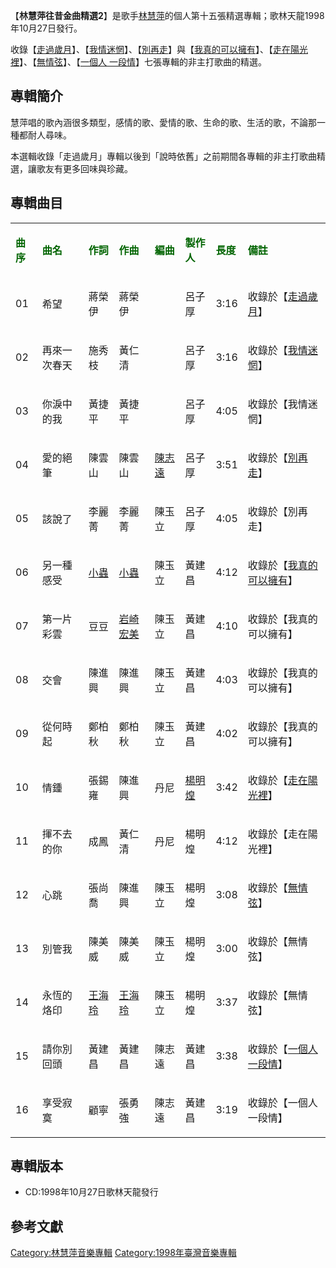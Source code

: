 {{unreferenced|time=2014-01-16T14:29:20+00:00}}
{{Album infobox | <!-- See Wikipedia:WikiProject_Albums -->
|  Name        =林慧萍往昔金曲精選2
|  Type        = 精選輯
|  Artist      = [[林慧萍|林慧萍]]
| cover = Replace this image female.svg
| 圖片簡介 =
|  Released    = 1998年10月27日
|  Genre       = [[國語流行音樂|國語流行音樂]]
|  Length      =  59 分 36 秒
|  Label       = 歌林天龍
|  Number      = 
|  Producer    = 呂子厚／[[黃建昌|黃建昌]]／[[楊明煌|楊明煌]]
| Last album  = '''[[林慧萍往昔金曲精選|林慧萍往昔金曲精選]]'''<br>（1998年8月）
| This album  = '''林慧萍往昔金曲精選2'''<br>（1998年10月）
| Next album  = '''[[林慧萍往昔金曲精選3|林慧萍往昔金曲精選3]]'''<br>（2000年1月）
}}

【'''林慧萍往昔金曲精選2'''】是歌手[[林慧萍|林慧萍]]的個人第十五張精選專輯；歌林天龍1998年10月27日發行。

收錄【[[走過歲月|走過歲月]]】、【[[我情迷惘|我情迷惘]]】、【[[別再走|別再走]]】與【[[我真的可以擁有|我真的可以擁有]]】、【[[走在陽光裡|走在陽光裡]]】、【[[無情弦|無情弦]]】、【[[一個人_一段情|一個人 一段情]]】七張專輯的非主打歌曲的精選。

==專輯簡介==
慧萍唱的歌內涵很多類型，感情的歌、愛情的歌、生命的歌、生活的歌，不論那一種都耐人尋味。

本選輯收錄「走過歲月」專輯以後到「說時依舊」之前期間各專輯的非主打歌曲精選，讓歌友有更多回味與珍藏。


==專輯曲目==
{| class="wikitable"
|-
| <font color=darkgreen>'''曲序'''</font> || <font color=darkgreen>'''曲名'''</font> || <font color=darkgreen>'''作詞'''</font> || <font color=darkgreen>'''作曲'''</font> || <font color=darkgreen>'''編曲'''</font>||<font color=darkgreen>'''製作人'''</font> || <font color=darkgreen>'''長度'''</font>  || <font color=darkgreen>'''備註'''</font>
|-
| 01 || 希望 || 蔣榮伊 || 蔣榮伊 ||  || 呂子厚 || 3:16 || 收錄於【[[走過歲月|走過歲月]]】
|-
| 02 || 再來一次春天 || 施秀枝 || 黃仁清 ||  || 呂子厚 || 3:16 ||收錄於【[[我情迷惘|我情迷惘]]】
|-
| 03 || 你淚中的我 || 黃捷平 || 黃捷平  ||   || 呂子厚 || 4:05 ||收錄於【我情迷惘】
|-
| 04 || 愛的絕筆 || 陳雲山 || 陳雲山 ||  [[陳志遠|陳志遠]]  || 呂子厚 || 3:51 || 收錄於【[[別再走|別再走]]】
|-
| 05 || 該說了 || 李麗菁 || 李麗菁 || 陳玉立  || 呂子厚 || 4:05 ||收錄於【別再走】
|-
| 06 || 另一種感受 || [[小蟲|小蟲]] || [[小蟲|小蟲]] || 陳玉立 || 黃建昌 || 4:12 || 收錄於【[[我真的可以擁有|我真的可以擁有]]】
|-
| 07 || 第一片彩雲 || 豆豆 || [[岩崎宏美|岩崎宏美]] || 陳玉立 || 黃建昌|| 4:10|| 收錄於【我真的可以擁有】
|-
| 08 || 交會 || 陳進興 || 陳進興 || 陳玉立 || 黃建昌 || 4:03|| 收錄於【我真的可以擁有】
|-
| 09 || 從何時起 || 鄭柏秋 || 鄭柏秋 || 陳玉立 || 黃建昌 || 4:02|| 收錄於【我真的可以擁有】
|-
| 10 || 情鍾 || 張錫雍 || 陳進興 || 丹尼 || [[楊明煌|楊明煌]] || 3:42 || 收錄於【[[走在陽光裡|走在陽光裡]]】
|-
| 11 || 揮不去的你 || 成鳳 || 黃仁清 || 丹尼 || 楊明煌 || 4:12|| 收錄於【走在陽光裡】
|-
| 12 || 心跳 || 張尚喬 || 陳進興 || 陳玉立 || 楊明煌 || 3:08 || 收錄於【[[無情弦|無情弦]]】
|-
| 13 || 別管我 || 陳美威 || 陳美威 || 陳玉立 || 楊明煌 || 3:00 ||  收錄於【無情弦】
|-
| 14 || 永恆的烙印 || [[王海玲|王海玲]] || [[王海玲|王海玲]] || 陳玉立 || 楊明煌 || 3:37 || 收錄於【無情弦】 
|-
| 15 || 請你別回頭 || 黃建昌 || 黃建昌 || 陳志遠 || 黃建昌 || 3:38 || 收錄於【[[一個人_一段情|一個人 一段情]]】
|-
| 16 || 享受寂寞 || 顧寧 || 張勇強 || 陳志遠 || 黃建昌 || 3:19 || 收錄於【一個人 一段情】
|}


== 專輯版本 ==
*CD:1998年10月27日歌林天龍發行

==參考文獻==
{{reflist}}

[[Category:林慧萍音樂專輯|Category:林慧萍音樂專輯]]
[[Category:1998年臺灣音樂專輯|Category:1998年臺灣音樂專輯]]